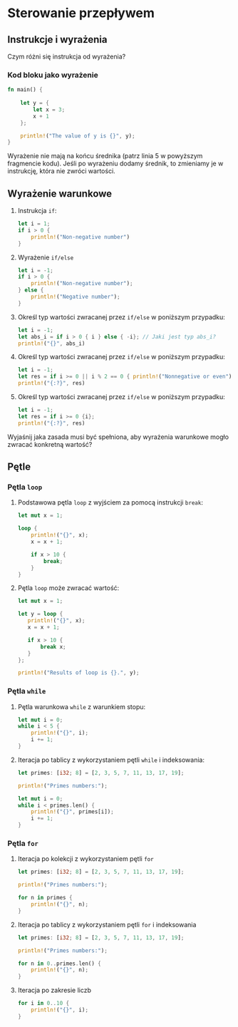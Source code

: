 
# Sterowanie przepływem

## Instrukcje i wyrażenia

<Callout type="default">
Czym różni się instrukcja od wyrażenia?
</Callout>

### Kod bloku jako wyrażenie

```rust copy showLineNumbers {5}
fn main() {
    
    let y = {
        let x = 3;
        x + 1
    };

    println!("The value of y is {}", y);
}
```

<Callout type="info">
Wyrażenie nie mają na końcu średnika (patrz linia 5 w powyższym fragmencie kodu). Jeśli po wyrażeniu dodamy średnik, to zmieniamy je w instrukcję, która nie zwróci wartości.
</Callout>


## Wyrażenie warunkowe

1. Instrukcja `if`:
    ```rust copy
    let i = 1;
    if i > 0 { 
        println!("Non-negative number")
    }
    ```

1. Wyrażenie `if/else`
    ```rust copy
    let i = -1;
    if i > 0 { 
        println!("Non-negative number");
    } else {
        println!("Negative number");
    }
    ```

1. Określ typ wartości zwracanej przez `if/else` w poniższym przypadku:
    ```rust copy
    let i = -1;
    let abs_i = if i > 0 { i } else { -i}; // Jaki jest typ abs_i?
    println!("{}", abs_i)
    ```

1. Określ typ wartości zwracanej przez `if/else` w poniższym przypadku:
    ```rust copy
    let i = -1;
    let res = if i >= 0 || i % 2 == 0 { println!("Nonnegative or even") };
    println!("{:?}", res)
    ```

1. Określ typ wartości zwracanej przez `if/else` w poniższym przypadku:
    ```rust copy
    let i = -1;
    let res = if i >= 0 {i};
    println!("{:?}", res)
    ```
<Callout type="default">
Wyjaśnij jaka zasada musi być spełniona, aby wyrażenia warunkowe mogło zwracać konkretną wartość?
</Callout>

## Pętle

### Pętla `loop`

1. Podstawowa pętla `loop` z wyjściem za pomocą instrukcji `break`:
    ```rust copy
    let mut x = 1;

    loop {
        println!("{}", x);
        x = x + 1;

        if x > 10 {
            break;
        }
    }
    ```

1. Pętla `loop` może zwracać wartość:
     ```rust copy
    let mut x = 1;

    let y = loop {
        println!("{}", x);
        x = x + 1;

        if x > 10 {
            break x;
        }
    };

    println!("Results of loop is {}.", y);
    ```


### Pętla `while`

1. Pętla warunkowa `while` z warunkiem stopu:
    ```rust copy
    let mut i = 0;
    while i < 5 {
        println!("{}", i);
        i += 1;
    }
    ```

1. Iteracja po tablicy z wykorzystaniem pętli `while` i indeksowania:
    ```rust copy
    let primes: [i32; 8] = [2, 3, 5, 7, 11, 13, 17, 19];

    println!("Primes numbers:");

    let mut i = 0;
    while i < primes.len() {
        println!("{}", primes[i]);
        i += 1;
    }
    ```

### Pętla `for`

1. Iteracja po kolekcji z wykorzystaniem pętli `for`
    ```rust copy
    let primes: [i32; 8] = [2, 3, 5, 7, 11, 13, 17, 19];

    println!("Primes numbers:");

    for n in primes {
        println!("{}", n);
    }
    ```

1. Iteracja po tablicy z wykorzystaniem pętli `for` i indeksowania
    ```rust copy
    let primes: [i32; 8] = [2, 3, 5, 7, 11, 13, 17, 19];

    println!("Primes numbers:");

    for n in 0..primes.len() {
        println!("{}", n);
    }
    ```

1. Iteracja po zakresie liczb

    ```rust copy
    for i in 0..10 {
        println!("{}", i);
    }
    ```
